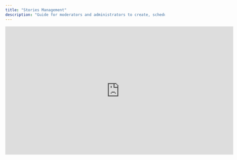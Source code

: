 ```yaml
---
title: "Stories Management"
description: "Guide for moderators and administrators to create, schedule, view, and moderate Stories in the Console"
---
```


<iframe width="720" height="405" src="https://www.youtube.com/embed/7ZsAIvKEHpY?si=mNRzF-okbcbSPfvG" title="YouTube video player" frameborder="0" allow="accelerometer; autoplay; clipboard-write; encrypted-media; gyroscope; picture-in-picture; web-share" referrerpolicy="strict-origin-when-cross-origin" allowfullscreen />

<Info>
  This page explains how Console moderators and administrators manage Stories across communities: creation, scheduling, visibility, moderation, and lifecycle oversight. It focuses on operational workflows (not developer implementation).
</Info>

<CardGroup cols={3}>
  <Card title="Create" icon="plus">
    Upload image & video Stories (up to 10 items)
  </Card>
  
  <Card title="Schedule" icon="calendar">
    Plan Story releases up to 30 days ahead
  </Card>
  
  <Card title="Monitor" icon="eye">
    Track Active, Expired, Scheduled status
  </Card>
  
  <Card title="Moderate" icon="shield">
    Delete or clear flagged Stories
  </Card>
  
  <Card title="Engage" icon="bolt">
    Leverage links & narrative sequencing
  </Card>
  
  <Card title="Optimize" icon="chart-bar">
    Use lifecycle & performance signals
  </Card>
</CardGroup>

## Accessing Stories

<Steps>
  <Step title="Open Module">
    Go to Admin Console → Stories.
  </Step>
  
  <Step title="Select Community">
    Search by community name or ID.
  </Step>
  
  <Step title="Review Tabs">
    Switch between Active, Expired, and Scheduled.
  </Step>
  
  <Step title="Take Action">
    Create, schedule, delete, or clear flags as needed.
  </Step>
</Steps>

{/* Removed missing image: Stories Module Entry */}

## Creating Stories

<AccordionGroup>
  <Accordion title="Media Requirements">
    - Images: up to 1 GB each
    - Videos: under 2 GB, ≤ configured maximum duration (default 90s)
    - Up to 10 media files per Story batch (all publish together as sequential individual Stories)
    - Single creation batch = ordered Story sequence for narrative impact
  </Accordion>
  <Accordion title="Ordering & Narrative">
    Drag to reorder before publishing / scheduling.
    Use sequencing for: event recaps, multi-step tutorials, campaign countdowns.
  </Accordion>
  <Accordion title="Links & Whitelisting">
    Add an optional hyperlink per Story item.
    If URL whitelisting is enabled, destination must be pre-approved or link cannot be saved.
  </Accordion>
  <Accordion title="Scheduling">
    - Earliest schedule time: ≥ 1 hour from now
    - Latest schedule time: up to 30 days ahead
    - All items in the batch follow the same release time and then display in the order configured
  </Accordion>
  <Accordion title="Preview & Quality">
    Console preview approximates in‑app experience (device variances may apply). Validate crop, readability, caption relevance, and link integrity before finalizing.
  </Accordion>
</AccordionGroup>

{/* Removed missing images: Media Upload / Reorder & Links / Scheduling Stories */}

<Warning>
  Reordering and link edits are only possible before publishing or while the batch is still in Scheduled status.
</Warning>

## Story Status Lifecycle

<Tabs>
  <Tab title="Active">
    Currently visible Stories within their active duration window.
  </Tab>
  
  <Tab title="Expired">
    Stories whose visibility period has concluded; retained for reference in Console only.
  </Tab>
  
  <Tab title="Scheduled">
    Approved Story batches waiting to publish at their scheduled time.
  </Tab>
</Tabs>

{/* Removed missing image: Status Tabs */}

<Info>
  The count displayed on a community's Stories card reflects Active \+ Expired only (excludes Scheduled and Deleted).
</Info>

## Viewing Stories

Within Active & Expired tabs you can:

- View media (image / video)
- Access hyperlinks
- Check comment count (and flagged comment count if applicable)
- View reactions count
- Moderate (delete, clear flags)

{/* Removed missing images: Stories Card in Community / Stories Listing */}

Scheduled tab displays:

- Upcoming batches sorted by scheduled date (latest first)
- Hyperlinks configured per Story item
- Delete option (removes entire scheduled batch)

<Warning>
  Deleted Stories are not viewable in Console once removed. Confirm before deletion.
</Warning>

## Moderation Actions

<Tabs>
  <Tab title="Delete Story">
    Remove inappropriate or outdated Story items. Action is immediate and irreversible.
  </Tab>
  
  <Tab title="Clear Flags">
    After review, clear resolved or invalid reports to maintain accurate escalation focus.
  </Tab>
  
  <Tab title="Scheduled Cleanup">
    Delete scheduled batches that are no longer relevant before they publish.
  </Tab>
</Tabs>

## Operational Best Practices

<AccordionGroup>
  <Accordion title="Content Planning">
    - Batch related content for cohesive storytelling.
    - Schedule during high engagement windows (analyze past peak hours).
    - Limit daily volume to avoid fatigue.
  </Accordion>
  <Accordion title="Quality & Accessibility">
    - Maintain consistent aspect ratios & branding.
    - Ensure text overlays remain legible (contrast, safe margins).
    - Keep videos concise and purposeful.
  </Accordion>
  <Accordion title="Governance & Safety">
    - Review flagged Stories promptly (ideally within SLA window).
    - Use whitelisted links only; remove any violating destinations.
    - Document deletion rationale for sensitive content categories.
  </Accordion>
  <Accordion title="Engagement Optimization">
    - Track reactions & comment patterns to refine timing & style.
    - Use links sparingly for high-intent actions (avoid dilution).
    - Sequence multi-part content with clear narrative arcs.
  </Accordion>
</AccordionGroup>

## Troubleshooting

| Issue                      | Likely Cause                      | Resolution                        |
| -------------------------- | --------------------------------- | --------------------------------- |
| Cannot schedule \< 1h      | Minimum lead time rule            | Set time ≥ 1 hour ahead           |
| Schedule \>30 days blocked | Exceeds max window                | Choose date within 30 days        |
| Link rejected              | Not whitelisted                   | Add to whitelist or remove link   |
| Video upload fails         | Size or duration exceeded         | Compress or shorten video         |
| Missing previews           | Temporary network or format issue | Reupload / refresh page           |
| Story not publishing       | Time mismatch / unsaved changes   | Reconfirm schedule & save         |
| Flags not clearing         | Permission or state change        | Verify role permissions & refresh |

## Quick Reference

<CardGroup cols={2}>
  <Card title="Max Uploads" icon="upload">
    10 media files per batch
  </Card>
  
  <Card title="Video Duration" icon="film">
    Default 90s (configurable)
  </Card>
  
  <Card title="Schedule Window" icon="calendar">
    1h → 30 days ahead
  </Card>
  
  <Card title="Link Control" icon="link">
    Whitelist (if enabled)
  </Card>
</CardGroup>

## Next Steps

<CardGroup cols={2}>
  <Card title="Community Management" icon="users" href="/analytics-and-moderation/console/social-management/communities">
    Configure community settings
  </Card>
  
  <Card title="Posts Management" icon="file" href="/analytics-and-moderation/console/social-management/social-management/posts">
    Manage posts & comments
  </Card>
</CardGroup>

<CardGroup cols={2}>
  <Card title="Moderation Overview" icon="shield" href="/analytics-and-moderation/console/moderation/overview">
    Strengthen safety workflows
  </Card>
  
  <Card title="Analytics" icon="chart-bar" href="/analytics-and-moderation/console/analytics/overview">
    Evaluate performance trends
  </Card>
</CardGroup>